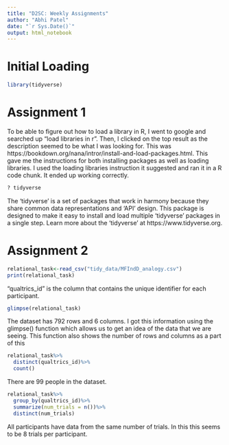 ```yaml
---
title: "D2SC: Weekly Assignments"
author: "Abhi Patel"
date: "`r Sys.Date()`"
output: html_notebook
---
```

# Initial Loading

```r
library(tidyverse)
```
# Assignment 1

To be able to figure out how to load a library in R, I went to google and searched up "load libraries in r". Then, I clicked on the top result as the description seemed to be what I was looking for. This was https://bookdown.org/nana/intror/install-and-load-packages.html. This gave me the instructions for both installing packages as well as loading libraries. I used the loading libraries instruction it suggested and ran it in a R code chunk. It ended up working correctly.

```r
? tidyverse
```
The 'tidyverse' is a set of packages that work in harmony because they share common data representations and 'API' design. This package is designed to make it easy to install and load multiple 'tidyverse' packages in a single step. Learn more about the 'tidyverse' at https://www.tidyverse.org.

# Assignment 2

```r
relational_task<-read_csv("tidy_data/MFIndD_analogy.csv")
print(relational_task)
```
"qualtrics_id" is the column that contains the unique identifier for each participant.

```r
glimpse(relational_task)
```
The dataset has 792 rows and 6 columns. I got this information using the glimpse() function which allows us to get an idea of the data that we are seeing. This function also shows the number of rows and columns as a part of this

```r
relational_task%>%
  distinct(qualtrics_id)%>%
  count()
```
There are 99 people in the dataset.

```r
relational_task%>%
  group_by(qualtrics_id)%>%
  summarize(num_trials = n())%>%
  distinct(num_trials)
```
All participants have data from the same number of trials. In this this seems to be 8 trials per participant.